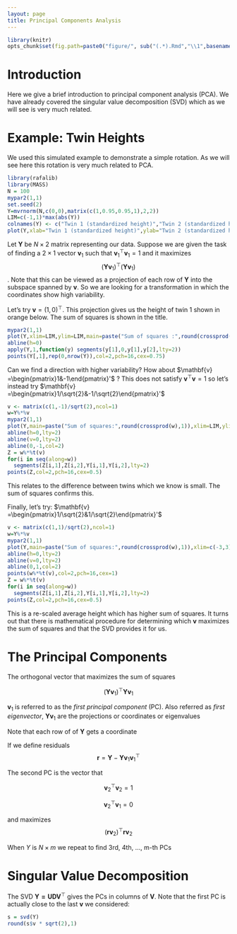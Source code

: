 ```yaml
---
layout: page
title: Principal Components Analysis
---
```


```r
library(knitr)
opts_chunk$set(fig.path=paste0("figure/", sub("(.*).Rmd","\\1",basename(knitr:::knit_concord$get('infile'))), "-"))
```

# Introduction

Here we give a brief introduction to principal component analysis (PCA). We have already covered the singular value decomposition (SVD) which as we will see is very much related. 

# Example: Twin Heights

We used this simulated example to demonstrate a simple rotation. As we will see here this rotation is very much related to PCA.


```r
library(rafalib)
library(MASS)
N = 100
mypar2(1,1)
set.seed(2)
Y=mvrnorm(N,c(0,0),matrix(c(1,0.95,0.95,1),2,2))
LIM=c(-1,1)*max(abs(Y))
colnames(Y) <- c("Twin 1 (standardized height)","Twin 2 (standardized height)")
plot(Y,xlab="Twin 1 (standardized height)",ylab="Twin 2 (standardized height)",xlim=LIM,ylim=LIM)
```

Let  $\mathbf{Y}$ be $N \times 2$ matrix representing our data. Suppose we are given the task of finding a  $2 \times 1$ vector $\mathbf{v}_1$ such that $\mathbf{v}_1^\top \mathbf{v}_1 = 1$
and it maximizes $$(\mathbf{Y}\mathbf{v}_1)^\top (\mathbf{Y}\mathbf{v}_1)$$. Note that this can be viewed as a projection of each row of $\mathbf{Y}$ into the subspace spanned by $\mathbf{v}$. So we are looking for a transformation in which the coordinates show high variability.

Let's try $\mathbf{v}=(1,0)^\top$. This projection gives us the height of twin 1 shown in orange below. The sum of squares is shown in the title.

```r
mypar2(1,1)
plot(Y,xlim=LIM,ylim=LIM,main=paste("Sum of squares :",round(crossprod(Y[,1]),1)))
abline(h=0)
apply(Y,1,function(y) segments(y[1],0,y[1],y[2],lty=2))
points(Y[,1],rep(0,nrow(Y)),col=2,pch=16,cex=0.75)
```


Can we find a direction with higher variability? How about
$\mathbf{v} =\begin{pmatrix}1&-1\end{pmatrix}'$ ? This does not satisfy $\mathbf{v}^\top\mathbf{v}= 1$ so let's instead try
$\mathbf{v} =\begin{pmatrix}1/\sqrt{2}&-1/\sqrt{2}\end{pmatrix}'$ 

```r
v <- matrix(c(1,-1)/sqrt(2),ncol=1)
w=Y%*%v
mypar2(1,1)
plot(Y,main=paste("Sum of squares:",round(crossprod(w),1)),xlim=LIM,ylim=LIM)
abline(h=0,lty=2)
abline(v=0,lty=2)
abline(0,-1,col=2)
Z = w%*%t(v)
for(i in seq(along=w))
  segments(Z[i,1],Z[i,2],Y[i,1],Y[i,2],lty=2)
points(Z,col=2,pch=16,cex=0.5)
```

This relates to the difference between twins which we know is small. The sum of squares confirms this.

Finally, let's try:
$\mathbf{v} =\begin{pmatrix}1/\sqrt{2}&1/\sqrt{2}\end{pmatrix}'$ 

```r
v <- matrix(c(1,1)/sqrt(2),ncol=1)
w=Y%*%v
mypar2(1,1)
plot(Y,main=paste("Sum of squares:",round(crossprod(w),1)),xlim=c(-3,3),ylim=c(-3,3))
abline(h=0,lty=2)
abline(v=0,lty=2)
abline(0,1,col=2)
points(w%*%t(v),col=2,pch=16,cex=1)
Z = w%*%t(v)
for(i in seq(along=w))
  segments(Z[i,1],Z[i,2],Y[i,1],Y[i,2],lty=2)
points(Z,col=2,pch=16,cex=0.5)
```

This is a re-scaled average height which has higher sum of squares. It 
turns out that there is mathematical procedure for determining which $\mathbf{v}$ maximizes the sum of squares and that the SVD provides it for us.

# The Principal Components

The orthogonal vector that maximizes the sum of squares

$$(\mathbf{Yv}_1)^\top \mathbf{Yv}_1$$ 

$\mathbf{v}_1$ is referred to as the _first principal component_ (PC). Also referred as  _first eigenvector_, $\mathbf{Yv}_1$
are the projections or coordinates or eigenvalues 

Note that each row of of $\mathbf{Y}$ gets a coordinate


If we define residuals $$\mathbf{r} = \mathbf{Y} - \mathbf{Yv}_1 \mathbf{v}_1^\top$$

The second PC is the vector that 

$$ \mathbf{v}_2^\top \mathbf{v}_2=1$$

$$ \mathbf{v}_2^\top \mathbf{v}_1=0$$

and maximizes  $$(\mathbf{rv}_2)^\top \mathbf{rv}_2$$ 

When $Y$ is $N \times m$ we repeat to find 3rd, 4th, ..., m-th PCs

# Singular Value Decomposition

The SVD $\mathbf{Y=UDV}^\top$ gives the PCs in columns of $\mathbf{V}$. Note that the first PC is actually close to the last $\mathbf{v}$ we considered:

```r
s = svd(Y)
round(s$v * sqrt(2),1)
```


